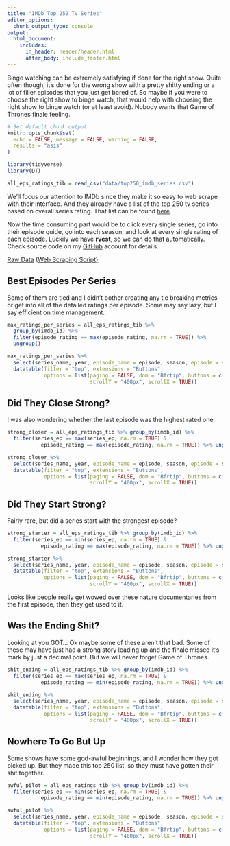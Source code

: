 ```yaml
---
title: "IMDb Top 250 TV Series"
editor_options: 
  chunk_output_type: console
output:
  html_document:
    includes:
      in_header: header/header.html
      after_body: include_footer.html
---
```


Binge watching can be extremely satisfying if done for the right show. Quite often though, it's done for the wrong show with a pretty shitty ending or a lot of filler episodes that you just get bored of. So maybe if you were to choose the right show to binge watch, that would help with choosing the right show to binge watch (or at least avoid). Nobody wants that Game of Thrones finale feeling.

```r
# Set default chunk output
knitr::opts_chunk$set(
  echo = FALSE, message = FALSE, warning = FALSE,
  results = "asis"
)
```

```r
library(tidyverse)
library(DT)
```

```r
all_eps_ratings_tib = read_csv("data/top250_imdb_series.csv")
```

We'll focus our attention to IMDb since they make it so easy to web scrape with their interface. And they already have a list of the top 250 tv series based on overall series rating. That list can be found [here](https://www.imdb.com/chart/toptv/).

Now the time consuming part would be to click every single series, go into their episode guide, go into each season, and look at every single rating of each episode. Luckily we have **rvest**, so we can do that automatically. Check source code on my [GitHub](https://github.com/cavandonohoe/cavandonohoe.github.io) account for details.

[Raw Data](data/top250_imdb_series.csv)
[(Web Scraping Script)](https://github.com/cavandonohoe/cavandonohoe.github.io/blob/main/web_scraping/imdb_tv_series_web_scraping.R)

## Best Episodes Per Series

Some of them are tied and I didn't bother creating any tie breaking metrics or get into all of the detailed ratings per episode. Some may say lazy, but I say efficient on time management. 

```r
max_ratings_per_series = all_eps_ratings_tib %>%
  group_by(imdb_id) %>% 
  filter(episode_rating == max(episode_rating, na.rm = TRUE)) %>% 
  ungroup()

max_ratings_per_series %>% 
  select(series_name, year, episode_name = episode, season, episode = season_ep, rating = episode_rating) %>% 
  datatable(filter = "top", extensions = "Buttons",
            options = list(paging = FALSE, dom = "Bfrtip", buttons = c("copy", "csv", "excel"),
                           scrollY = "400px", scrollX = TRUE))
```


## Did They Close Strong?

I was also wondering whether the last episode was the highest rated one. 

```r
strong_closer = all_eps_ratings_tib %>% group_by(imdb_id) %>% 
  filter(series_ep == max(series_ep, na.rm = TRUE) &
           episode_rating == max(episode_rating, na.rm = TRUE)) %>% ungroup()

strong_closer %>% 
  select(series_name, year, episode_name = episode, season, episode = season_ep, rating = episode_rating) %>% 
  datatable(filter = "top", extensions = "Buttons",
            options = list(paging = FALSE, dom = "Bfrtip", buttons = c("copy", "csv", "excel"),
                           scrollY = "400px", scrollX = TRUE))
```

## Did They Start Strong?

Fairly rare, but did a series start with the strongest episode? 

```r
strong_starter = all_eps_ratings_tib %>% group_by(imdb_id) %>% 
  filter(series_ep == min(series_ep, na.rm = TRUE) &
           episode_rating == max(episode_rating, na.rm = TRUE)) %>% ungroup()

strong_starter %>% 
  select(series_name, year, episode_name = episode, season, episode = season_ep, rating = episode_rating) %>% 
  datatable(filter = "top", extensions = "Buttons",
            options = list(paging = FALSE, dom = "Bfrtip", buttons = c("copy", "csv", "excel"),
                           scrollY = "400px", scrollX = TRUE))
```

Looks like people really get wowed over these nature documentaries from the first episode, then they get used to it. 

## Was the Ending Shit?

Looking at you GOT... Ok maybe some of these aren't that bad. Some of these may have just had a strong story leading up and the finale missed it's mark by just a decimal point. But we will never forget Game of Thrones. 

```r
shit_ending = all_eps_ratings_tib %>% group_by(imdb_id) %>% 
  filter(series_ep == max(series_ep, na.rm = TRUE) &
           episode_rating == min(episode_rating, na.rm = TRUE)) %>% ungroup()

shit_ending %>% 
  select(series_name, year, episode_name = episode, season, episode = season_ep, rating = episode_rating) %>% 
  datatable(filter = "top", extensions = "Buttons",
            options = list(paging = FALSE, dom = "Bfrtip", buttons = c("copy", "csv", "excel"),
                           scrollY = "400px", scrollX = TRUE))
```

## Nowhere To Go But Up

Some shows have some god-awful beginnings, and I wonder how they got picked up. But they made this top 250 list, so they must have gotten their shit together.

```r
awful_pilot = all_eps_ratings_tib %>% group_by(imdb_id) %>% 
  filter(series_ep == min(series_ep, na.rm = TRUE) &
           episode_rating == min(episode_rating, na.rm = TRUE)) %>% ungroup()

awful_pilot %>% 
  select(series_name, year, episode_name = episode, season, episode = season_ep, rating = episode_rating) %>% 
  datatable(filter = "top", extensions = "Buttons",
            options = list(paging = FALSE, dom = "Bfrtip", buttons = c("copy", "csv", "excel"),
                           scrollY = "400px", scrollX = TRUE))
```







